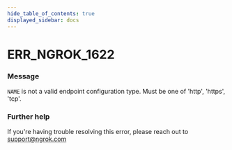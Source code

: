 ```yaml
---
hide_table_of_contents: true
displayed_sidebar: docs
---
```



# ERR_NGROK_1622

### Message

`NAME` is not a valid endpoint configuration type. Must be one of 'http', 'https', 'tcp'.

<ErrorDetails error="err_ngrok_1622" />

### Further help

If you're having trouble resolving this error, please reach out to [support@ngrok.com](mailto:support@ngrok.com?subject=Help%20with%20ERR_NGROK_1622)
